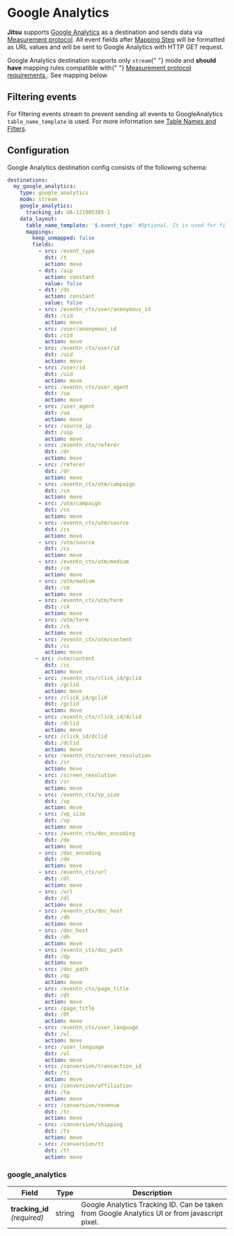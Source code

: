 # Google Analytics

**Jitsu** supports [Google Analytics](https://analytics.google.com/) as a destination and
sends data via [Measurement protocol](https://developers.google.com/analytics/devguides/collection/protocol/v1/reference).
All event fields after [Mapping Step](/docs/how-it-works/architecture#mapping-step) will be
formatted as URL values and will be sent to Google Analytics with HTTP GET request.

<Hint>
  Google Analytics destination supports only <code inline="true">stream</code>{" "}
  mode and <b>should have</b> mapping rules compatible with{" "}
  <a href="https://developers.google.com/analytics/devguides/collection/protocol/v1/parameters">
    Measurement protocol requirements
  </a>
  . See mapping below
</Hint>

## Filtering events

For filtering events stream to prevent sending all events to GoogleAnalytics `table_name_template` is used. For more information see
[Table Names and Filters](/docs/configuration/table-names-and-filters#events-filtering).

## Configuration

Google Analytics destination config consists of the following schema:

```yaml
destinations:
  my_google_analytics:
    type: google_analytics
    mode: stream
    google_analytics:
      tracking_id: UA-121905385-1
    data_layout:
      table_name_template: '$.event_type' #Optional. It is used for filtering events.
      mappings:
        keep_unmapped: false
        fields:
          - src: /event_type
            dst: /t
            action: move
          - dst: /aip
            action: constant
            value: false
          - dst: /ds
            action: constant
            value: false
          - src: /eventn_ctx/user/anonymous_id
            dst: /cid
            action: move
          - src: /user/anonymous_id
            dst: /cid
            action: move
          - src: /eventn_ctx/user/id
            dst: /uid
            action: move
          - src: /user/id
            dst: /uid
            action: move
          - src: /eventn_ctx/user_agent
            dst: /ua
            action: move
          - src: /user_agent
            dst: /ua
            action: move
          - src: /source_ip
            dst: /uip
            action: move
          - src: /eventn_ctx/referer
            dst: /dr
            action: move
          - src: /referer
            dst: /dr
            action: move
          - src: /eventn_ctx/utm/campaign
            dst: /cn
            action: move
          - src: /utm/campaign
            dst: /cn
            action: move
          - src: /eventn_ctx/utm/source
            dst: /cs
            action: move
          - src: /utm/source
            dst: /cs
            action: move
          - src: /eventn_ctx/utm/medium
            dst: /cm
            action: move
          - src: /utm/medium
            dst: /cm
            action: move
          - src: /eventn_ctx/utm/term
            dst: /ck
            action: move
          - src: /utm/term
            dst: /ck
            action: move
          - src: /eventn_ctx/utm/content
            dst: /cc
            action: move
         - src: /utm/content
            dst: /cc
            action: move
          - src: /eventn_ctx/click_id/gclid
            dst: /gclid
            action: move
          - src: /click_id/gclid
            dst: /gclid
            action: move
          - src: /eventn_ctx/click_id/dclid
            dst: /dclid
            action: move
          - src: /click_id/dclid
            dst: /dclid
            action: move
          - src: /eventn_ctx/screen_resolution
            dst: /sr
            action: move
          - src: /screen_resolution
            dst: /sr
            action: move
          - src: /eventn_ctx/vp_size
            dst: /vp
            action: move
          - src: /vp_size
            dst: /vp
            action: move
          - src: /eventn_ctx/doc_encoding
            dst: /de
            action: move
          - src: /doc_encoding
            dst: /de
            action: move
          - src: /eventn_ctx/url
            dst: /dl
            action: move
          - src: /url
            dst: /dl
            action: move
          - src: /eventn_ctx/doc_host
            dst: /dh
            action: move
          - src: /doc_host
            dst: /dh
            action: move
          - src: /eventn_ctx/doc_path
            dst: /dp
            action: move
          - src: /doc_path
            dst: /dp
            action: move
          - src: /eventn_ctx/page_title
            dst: /dt
            action: move
          - src: /page_title
            dst: /dt
            action: move
          - src: /eventn_ctx/user_language
            dst: /ul
            action: move
          - src: /user_language
            dst: /ul
            action: move
          - src: /conversion/transaction_id
            dst: /ti
            action: move
          - src: /conversion/affiliation
            dst: /ta
            action: move
          - src: /conversion/revenue
            dst: /tr
            action: move
          - src: /conversion/shipping
            dst: /ts
            action: move
          - src: /conversion/tt
            dst: /tt
            action: move
```

### google_analytics

<table>
  <thead>
    <tr>
      <th>Field</th>
      <th>Type</th>
      <th>Description</th>
    </tr>
  </thead>
  <tbody>
    <tr>
      <td>
        <b>tracking_id</b>
        <br />
        <em>(required)</em>
      </td>
      <td>string</td>
      <td>
        Google Analytics Tracking ID. Can be taken from Google Analytics UI or
        from javascript pixel.
      </td>
    </tr>
  </tbody>
</table>
